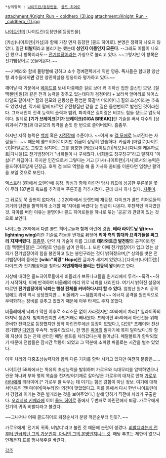  *상위항목 : [[나이트런/등장인물]], [[콜드 히어로]]

attachment:/Knight_Run_-_coldhero_(3).jpg attachment:/Knight_Run_-_coldhero_(1).jpg

[[나이트런]]의 [나이트런/등장인물|등장인물].

[카심(나이트런)|카심]과 함께 가장 먼저 등장한 [콜드 히어로]. 본명은 정확히 나오지 않았다. 일단 '''비발디'''라고 불리기는 했는데 '''성인지 이름인지 모른다'''. --그래도 이름이 나오긴 했으니 항목이라도-- [[전기뱀장어]]라는 가칭으로 불리고 있다. ~~그렇지만 이 항목은 전기뱀장어로 못들어온다.~~

~~키메라와 함께 물량빨에 강하고 소수 정예전력에게 약한 영웅. 독자들은 함대랑 양산형 괴수들에게'''만''' 강한 양민학살용 영웅이라 평가하고 있다.~~

깨어날 때 가문에서 [[메이드]]를 보내 마중해준 걸로 보아 꽤 귀하신 집안 출신인 모양. [질 맥켈런|질]과 같은 전격 능력을 갖추고 있는데다가 검정머리 + 보라색 앞머리로 헤어스타일도 같아서[* 질의 친모와 친동생은 평범한 흑갈색 머리이다.] 질의 조상이라는 추측도 있었지만, 작가의 말에 따르면 유전형질만 같을 뿐 질은 돌연변이로 발현된 것이라한다. 그래서인지 전격 능력의 출력과 범위, 파괴력은 질이랑은 비교도 힘들 정도로 압도적이다. 일례로 '''[기가 브레이크|기가 브레이크(GIGA BREAK)]'''란 기술을 써서 다수의 [상위괴수|77형]과 대규모의 폭격을 손짓 한 번으로 쓸어버렸다. 흠좀무.

하지만 지적 능력은 [[백치]] 혹은 [[지적장애]] 수준이다. ~~이게 또 [[갭 모에]]로 느껴진다는 사람들도…~~ 때문에 콜드히어로이지만 취급이 상당히 안습하다. 카심과 [마일로(나이트런)|마일로]도 그렇고 심지어는 그를 엄호한 [레오(나이트런)|레오]나 [다니엘 레온하르트|다니엘]도 전기뱀장어가 "너희들이 나 구해줬다. 너희들도 칭구칭구"라고 말하자 "아 싫다" 취급이다. 하지만 인간으로서 그렇다는 거고 [기사(나이트런)|기사]로서의 능력은 콜드히어로답게 단장급. 호위 겸 보모 역할을 해 줄 기사와 콤비를 이룬다면 엄청난 활약을 보일 것으로 보인다.

엑스트라 3화에서 오랜만에 등장. 카심과 함께 아린전 당시 워프에 성공한 푸른꽃을 쫓아 무려 187번의 워프를 추격하며 푸른꽃을 격추시켰다. 근데 대사 하나 없다. [[지못미]].

그 뒤로도 쭉 출현이 없다가(...) 220화에서 오랜만에 재등장. 다이크가 콜드 히어로들의 과거의 단편을 짤막하게 소개할 때 '자아를 버렸다'는 언급이 나온다. 후천적인 백치였던 것. 자아를 버린 이유는 불명이나 콜드 히어로들을 하나로 묶는 '공공'과 관련이 있는 것으로 보인다.

나이트폴 28화에서 다른 콜드 히어로들과 함께 아린에 강습, '''테라 라이트닝 윙(tera lightning wing)'''이란 기술로 하늘을 번개로 뒤덮어 '''리아 측의 함대와 요격기들을 싸그리 지져버렸다.''' [[흠좀무]]. 만약 저 기술이 이름 그대로 '''테라와트급 발전량'''의 공격이라면 [질 맥켈런|질]은 그야말로 안습을 넘어 안폭(…). 또한 이때 전기뱀장어가 입고 있는 상의가 전기뱀장어의 힘을 봉인하고 있는 봉인구라는 것이 밝혀졌으며,[* 상의를 벗은 전기뱀장어의 등에는 '''[wiki:"희망" Hope]'''란 글자가 새겨져 있었다.] [다이크(나이트런)|다이크]가 전기뱀장어를 칭하길 '''자연재해라 불리는 천둥의 왕'''이라고 한다.

지상에 내려온 콜드히어로들에게 비올레가 브류나크들을 원거리에서 투척~~폭격~~하기 시작하자, 이에 반격하여 비올레의 머리 위로 낙뢰를 내리친다. 여기서 밝혀진 설정에 따르면 '''전기뱀장어의 낙뢰는 행성 전체를 커버하다시피 할 수 있다.''' 엄청난 원거리 공격임에도 위력 역시 상당했지만.... 비올레가 ~~템씹이라서~~ 에너지 공격을 원천적으로 무력화하는 장비를 갖추고 있었기 때문에 아무 타격도 주지 못했다.

비올레에게 낙뢰가 막힌 이후로 소리소문 없이 사라졌지만 40화에서 차리[* 일라이족의 마지막 생존자. 범죄자인지만 사법거래로 빼내왔다. 프레이편 45화에서 아린전을 위해 준비한 전력으로 등장했지만 정작 아린전투에선 등장이 없었다.], [[다인(나이트런)|다인]][* 프레이와 친선경기했던 [[다인(나이트런)|다인]]의 후속작. 쌍둥이었으나, 한 명은 [[피어]]의 발차기에 목이 달아났다.]와 함께 지상에 있는 관제 센터인 메탈 볼트를 치러갔다는게 들어났다. 메탈볼트가 함락되었기 때문에 전함들은 잠시간 먹통이 되었고 그 덕분에 소피랑 파올로는 시간을 벌수 있었다.

이후 차리와 다중초상능력자와 함께 다른 기지를 함락 시키고 있지만 여전히 분량은......

나이트런 58화에서는 특유의 초상능력을 발휘하며 가로우와 늑대무리를 압박하였으나 관문 하나와 부하 몇의 목숨을 전자방어기재로 갈아넣은 가로우의 대처로 인해 [[가로우 라타]]에게 리타이어.[* 가로우 왈 싸우는 데 이기는 힘은 강함이 아닌 정보. 여기에 대해서만큼은  [앤 마이어|마누라]와 의견이 맞았었다고. 이를 통해서 다시 한번 나이트런에서 강함과 이기는 것은 별개라는 것을 보여주었다.] 살해 당하기 직전에 차리가 구출한다. [[오리지널 키메라]]에 이어 [[콜드 히어로]] 중에서 두번째로 아린전에서 퇴장. 가로우에게 전기의 귀족 비발디라고 불렸다.

~~그나저나 어째 콜드히어로 퇴장순서가 분량 적은순부터 인듯?..~~


가로우에게 '전기의 귀족, 비발디'라고 불린 것 때문에 논란이 생겼다. [http://cafe.naver.com/knightrunfan.cafe?iframe_url=/ArticleRead.nhn%3Fclubid=18047292%26page=1%26menuid=61%26boardtype=L%26articleid=143715%26referrerAllArticles=false 비발디라는게 전부터 언급되던 그의 가문인지, 아니면 그의 본명인지냐는 것]. 해당 투표는 제한이 없으니 언제든지 표를 행사해주길 바란다.


[[각주]]
